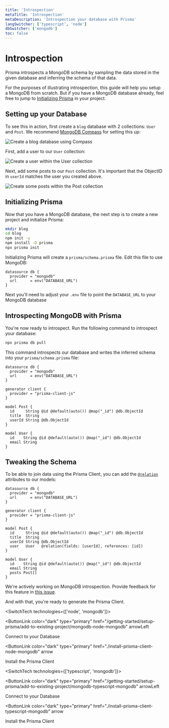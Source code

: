 ```yaml
---
title: 'Introspection'
metaTitle: 'Introspection'
metaDescription: 'Introspection your database with Prisma'
langSwitcher: ['typescript', 'node']
dbSwitcher: ['mongodb']
toc: false
---
```


# Introspection

Prisma introspects a MongoDB schema by sampling the data stored in the given database and inferring the schema of that data.

For the purposes of illustrating introspection, this guide will help you setup a MongoDB from scratch. But if you have a MongoDB database already, feel free to jump to [Initializing Prisma](#initializing-prisma) in your project.

## Setting up your Database

To see this in action, first create a `blog` database with 2 collections: `User` and `Post`. We recommend [MongoDB Compass](https://www.mongodb.com/products/compass) for setting this up:

![Create a blog database using Compass](./1-create-database.jpg)

First, add a user to our `User` collection:

![Create a user within the User collection](./2-create-user.jpg)

Next, add some posts to our `Post` collection. It's important that the ObjectID in `userId` matches the user you created above.

![Create some posts within the Post collection](./3-create-posts.jpg)

## Initializing Prisma

Now that you have a MongoDB database, the next step is to create a new project and initialize Prisma:

```sh copy
mkdir blog
cd blog
npm init -y
npm install -D prisma
npx prisma init
```

Initializing Prisma will create a `prisma/schema.prisma` file. Edit this file to use MongoDB:

```prisma file=prisma/schema.prisma
datasource db {
  provider = "mongodb"
  url      = env("DATABASE_URL")
}
```

Next you'll need to adjust your `.env` file to point the `DATABASE_URL` to your MongoDB database

## Introspecting MongoDB with Prisma

You're now ready to introspect. Run the following command to introspect your database:

```sh copy
npx prisma db pull
```

This command introspects our database and writes the inferred schema into your `prisma/schema.prisma` file:

```prisma file=prisma/schema.prisma
datasource db {
  provider = "mongodb"
  url      = env("DATABASE_URL")
}

generator client {
  provider = "prisma-client-js"
}

model Post {
  id     String @id @default(auto()) @map("_id") @db.ObjectId
  title  String
  userId String @db.ObjectId
}

model User {
  id    String @id @default(auto()) @map("_id") @db.ObjectId
  email String
}
```

## Tweaking the Schema

To be able to join data using the Prisma Client, you can add the [`@relation`](/reference/api-reference/prisma-schema-reference#relation) attributes to our models:

```prisma file=prisma/schema.prisma highlight=14;add|20;add
datasource db {
  provider = "mongodb"
  url      = env("DATABASE_URL")
}

generator client {
  provider = "prisma-client-js"
}

model Post {
  id     String @id @default(auto()) @map("_id") @db.ObjectId
  title  String
  userId String @db.ObjectId
  user   User   @relation(fields: [userId], references: [id])
}

model User {
  id    String @id @default(auto()) @map("_id") @db.ObjectId
  email String
  posts Post[]
}
```

<Tip>

We're actively working on MongoDB introspection. Provide feedback for this feature in [this issue](https://github.com/prisma/prisma/issues/8241).

</Tip>

And with that, you're ready to generate the Prisma Client.

<SwitchTech technologies={['node', 'mongodb']}>

<NavigationLinksContainer>

<ButtonLink
  color="dark"
  type="primary"
  href="/getting-started/setup-prisma/add-to-existing-project/mongodb-node-mongodb"
  arrowLeft
>
  Connect to your Database
</ButtonLink>

<ButtonLink
  color="dark"
  type="primary"
  href="./install-prisma-client-node-mongodb"
  arrow
>
  Install the Prisma Client
</ButtonLink>

</NavigationLinksContainer>

</SwitchTech>

<SwitchTech technologies={['typescript', 'mongodb']}>

<NavigationLinksContainer>

<ButtonLink
  color="dark"
  type="primary"
  href="/getting-started/setup-prisma/add-to-existing-project/mongodb-typescript-mongodb"
  arrowLeft
>
  Connect to your Database
</ButtonLink>

<ButtonLink
  color="dark"
  type="primary"
  href="./install-prisma-client-typescript-mongodb"
  arrow
>
  Install the Prisma Client
</ButtonLink>

</NavigationLinksContainer>

</SwitchTech>
